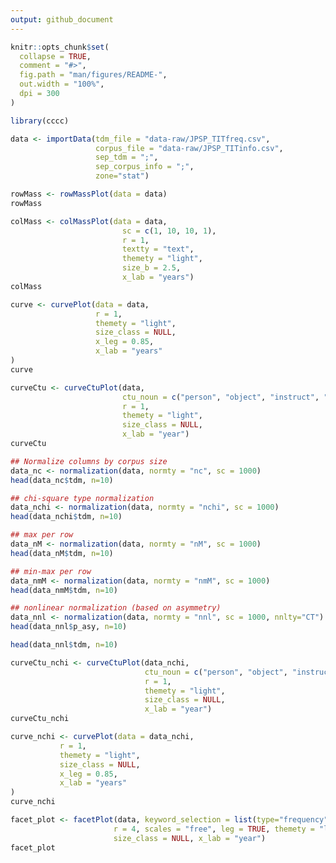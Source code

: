 ```yaml
---
output: github_document
---
```


<!-- README.md is generated from README.Rmd. Please edit that file -->

```r
knitr::opts_chunk$set(
  collapse = TRUE,
  comment = "#>",
  fig.path = "man/figures/README-",
  out.width = "100%",
  dpi = 300
)
```

```r
library(cccc)
```

```r
data <- importData(tdm_file = "data-raw/JPSP_TITfreq.csv",
                   corpus_file = "data-raw/JPSP_TITinfo.csv",
                   sep_tdm = ";",
                   sep_corpus_info = ";",
                   zone="stat")
```

```r
rowMass <- rowMassPlot(data = data)
rowMass
```

```r
colMass <- colMassPlot(data = data,
                         sc = c(1, 10, 10, 1),
                         r = 1,
                         textty = "text",
                         themety = "light",
                         size_b = 2.5,
                         x_lab = "years")
colMass
```

```r
curve <- curvePlot(data = data,
                   r = 1,
                   themety = "light",
                   size_class = NULL,
                   x_leg = 0.85,
                   x_lab = "years"
)
curve
```


```r
curveCtu <- curveCtuPlot(data,
                         ctu_noun = c("person", "object", "instruct", "incident"),
                         r = 1,
                         themety = "light",
                         size_class = NULL,
                         x_lab = "year")
curveCtu
```

```r
## Normalize columns by corpus size
data_nc <- normalization(data, normty = "nc", sc = 1000)
head(data_nc$tdm, n=10)
```

```r
## chi-square type normalization
data_nchi <- normalization(data, normty = "nchi", sc = 1000)
head(data_nchi$tdm, n=10)
```

```r
## max per row
data_nM <- normalization(data, normty = "nM", sc = 1000)
head(data_nM$tdm, n=10)
```

```r
## min-max per row
data_nmM <- normalization(data, normty = "nmM", sc = 1000)
head(data_nmM$tdm, n=10)
```

```r
## nonlinear normalization (based on asymmetry)
data_nnl <- normalization(data, normty = "nnl", sc = 1000, nnlty="CT")
head(data_nnl$p_asy, n=10)

head(data_nnl$tdm, n=10)
```

```r
curveCtu_nchi <- curveCtuPlot(data_nchi,
                              ctu_noun = c("person", "object", "instruct", "incident"),
                              r = 1,
                              themety = "light",
                              size_class = NULL,
                              x_lab = "year")
curveCtu_nchi
```

```r
curve_nchi <- curvePlot(data = data_nchi,
           r = 1,
           themety = "light",
           size_class = NULL,
           x_leg = 0.85,
           x_lab = "years"
)
curve_nchi
```

```r
facet_plot <- facetPlot(data, keyword_selection = list(type="frequency", n=3, kw.list=NULL),
                       r = 4, scales = "free", leg = TRUE, themety = "light",
                       size_class = NULL, x_lab = "year")
facet_plot
```

